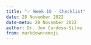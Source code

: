 ---
title: "✅ Week 10 - Checklist"
date: 28 November 2022
date-meta: 28 November 2022
author: Dr. Jon Cardoso-Silva
from: markdown+emoji
---

<mark class="todo"></mark>